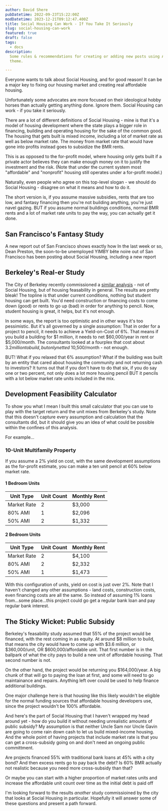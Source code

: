 ```yaml
---
author: David Shere
pubDatetime: 2022-09-23T15:22:00Z
modDatetime: 2023-12-21T09:12:47.400Z
title: Social Housing Can Work - If You Take It Seriously
slug: social-housing-can-work
featured: true
draft: false
tags:
  - docs
description:
  Some rules & recommendations for creating or adding new posts using AstroPaper
  theme.

---
```



Everyone wants to talk about Social Housing, and for good reason! It can be a major key to fixing our housing market and creating real affordable housing.

Unfortunately some advocates are more focused on their ideological hobby horses than actually getting anything done. Ignore them. Social Housing can work - if you take it seriously.

There are a lot of different definitions of Social Housing - mine is that it's a model of housing development where the state plays a bigger role in financing, building and operating housing for the sake of the common good. The housing that gets built is mixed income, including a lot of market rate as well as below market rate. The money from market rate that would have gone into profits instead goes to subsidize the BMR rents.

This is as opposed to the for-profit model, where housing only gets built if a private actor believes they can make enough money on it to justify the investment and the risk. (Note that under the current system most "affordable" and "nonprofit" housing still operates under a for-profit model.)

Naturally, even people who agree on this top-level slogan - we should do Social Housing - disagree on what it means and how to do it.

The short version is, if you assume massive subsidies, rents that are too low, and fantasy financing then you're not building anything, you're just navel gazing. BUT if you assume normal buildings conditions, normal BMR rents and a lot of market rate units to pay the way, you can actually get it done.

## San Francisco's Fantasy Study
A new report out of San Francisco shows exactly how 
In the last week or so, Dean Preston, the soon-to-be unemployed YIMBY bête noire out of San Francisco has been posting about Social Housing, including a new report

## Berkeley's Real-er Study
The City of Berkeley recently commissioned a [similar analysis](https://berkeleyca.gov/sites/default/files/documents/2024-05-21%20Special%20Item%2001%20Residential%20Feasibility%20Analysis.pdf) - not of Social Housing, but of housing feasability in general. The results are pretty bleak! The topline is that under current conditions, nothing but student housing can get built. You'd need construction or financing costs to come down (good) or rents to go up (bad) in order for anything to pencil. Now, student housing is great, it helps, but it's not enough.

In some ways, the report is too optimistic and in other ways it's too pessimistic. But it's all governed by a single assumption: That in order for a project to pencil, it needs to achieve a Yield-on-Cost of 6%. That means if you build a building for $1 million, it needs to net $60,000/year in rent or $5,000/month. The consultants looked at a fourplex that cost about $3.2 million to build, but only netted ~$10,500/month - not enough.

BUT! What if you relaxed that 6% assumption? What if the building was built by an entity that cared about housing the community and not returning cash to investors? It turns out that if you don't have to do that six, if you do say one or two percent, not only does a lot more housing pencil BUT it pencils with a lot below market rate units included in the mix.

## Development Feasibility Calculator

To show you what I mean I built this small calculator that you can use to play with the target return and the unit mixes from Berkeley's study. Note that this doesn't capture every assumption and calculation that the consultants did, but it should give you an idea of what could be possible within the confines of this analysis. 

<FeasibilityCalculator client:load />

For example...

### 10-Unit Multifamily Property
If you assume a 2% yield on cost, with the same development assumptions as the for-profit estimate, you can make a ten unit pencil at 60% below market rate.

#### 1 Bedroom Units

| Unit Type | Unit Count | Monthly Rent |
|-----------|------------|--------------|
| Market Rate | 2          | $3,000       |
| 80% AMI  | 1          | $2,096       |
| 50% AMI       | 2          | $1,332       |

#### 2 Bedroom Units

| Unit Type | Unit Count | Monthly Rent |
|-----------|------------|--------------|
| Market Rate        | 2          | $4,100       |
| 80% AMI        | 2          | $2,332       |
| 50% AMI       | 1          | $1,473       |

With this configuration of units, yield on cost is just over 2%. Note that I haven't changed any other assumptions - land costs, construction costs, even financing costs are all the same. So instead of assuming 1% loans from...some place...this project could go get a regular bank loan and pay regular bank interest.

## The Sticky Wicket: Public Subsidy
Berkeley's feasability study assumed that 55% of the project would be financed, with the rest coming in as equity. At around $8 million to build, that means the city would have to come up with $3.6 million, or $360,000/unit, OR $600,000/affordable unit. That first number is in the ballpark of what the city pays to build a new unit of affordable housing. That second number is not.

On the other hand, the project would be returning you $164,000/year. A big chunk of that will go to paying the loan at first, and some will need to go maintainance and repairs. Anything left over could be used to help finance additional buildings.

One major challenge here is that housing like this likely wouldn't be eligible for the normal funding sources that affordable housing developers use, since the project wouldn't be 100% affordable. 

And here's the part of Social Housing that I haven't wrapped my head around yet - how do you build it without needing unrealistic amounts of public subsidy? My assumption is that neither Uncle Sam nor Uncle Gavin are going to come rain down cash to let us build mixed-income housing. And the whole point of having projects that include market rate is that you can get a cross-subsidy going on and don't need an ongoing public committment.

Are projects financed 55% with traditional bank loans at 45% with a city bond? And then excess rents go to pay back the debt? Is 60% BMR actually not realistic because you need more cross-subsidy than that?

Or maybe you can start with a higher proportion of market rates units and increase the affordable unit count over time as the initial debt is paid off

I'm looking forward to the results _another_ study commissioined by the city that looks at Social Housing in particular. Hopefully it will answer some of these questions and present a path forward. 